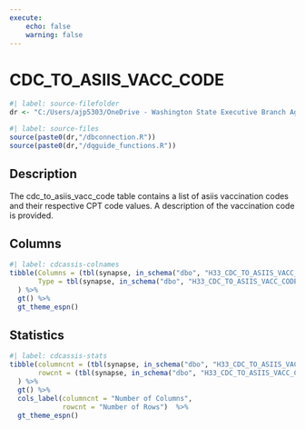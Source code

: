 ```yaml
---
execute:
    echo: false
    warning: false
---
```


# CDC_TO_ASIIS_VACC_CODE {.unnumbered}

```r
#| label: source-filefolder
dr <- "C:/Users/ajp5303/OneDrive - Washington State Executive Branch Agencies/source_scripts"
```

```r
#| label: source-files
source(paste0(dr,"/dbconnection.R"))
source(paste0(dr,"/dqguide_functions.R"))
```

## Description

The cdc_to_asiis_vacc_code table contains a list of asiis vaccination codes and their respective CPT code values. A description of the vaccination code is provided.

## Columns

```r
#| label: cdcassis-colnames
tibble(Columns = (tbl(synapse, in_schema("dbo", "H33_CDC_TO_ASIIS_VACC_CODE")) %>% colnames()),
       Type = tbl(synapse, in_schema("dbo", "H33_CDC_TO_ASIIS_VACC_CODE")) %>% head(1) %>% as_tibble() %>% sapply(class)
  ) %>%
  gt() %>%
  gt_theme_espn()
```

## Statistics

```r
#| label: cdcassis-stats
tibble(columncnt = (tbl(synapse, in_schema("dbo", "H33_CDC_TO_ASIIS_VACC_CODE")) %>% ncol()),
       rowcnt = (tbl(synapse, in_schema("dbo", "H33_CDC_TO_ASIIS_VACC_CODE"))) %>% nrow2()
  ) %>%
  gt() %>%
  cols_label(columncnt = "Number of Columns",
             rowcnt = "Number of Rows")  %>%
  gt_theme_espn()
```
